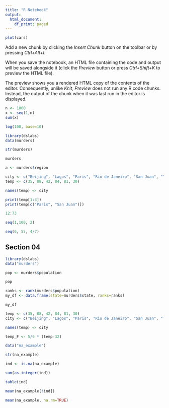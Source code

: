 ```yaml
---
title: "R Notebook"
output:
  html_document:
    df_print: paged
---
```


```r
plot(cars)
```

Add a new chunk by clicking the *Insert Chunk* button on the toolbar or by pressing *Ctrl+Alt+I*.

When you save the notebook, an HTML file containing the code and output will be saved alongside it (click the *Preview* button or press *Ctrl+Shift+K* to preview the HTML file).

The preview shows you a rendered HTML copy of the contents of the editor. Consequently, unlike *Knit*, *Preview* does not run any R code chunks. Instead, the output of the chunk when it was last run in the editor is displayed.
```r
n <- 1000
x <- seq(1,n)
sum(x)
```

```r
log(100, base=10)
```

```r
library(dslabs)
data(murders)

str(murders)

murders

a <- murders$region


```


```r
city <- c("Beijing", "Lagos", "Paris", "Rio de Janeiro", "San Juan", "Toronto")
temp <- c(35, 88, 42, 84, 81, 30)

names(temp) <- city

print(temp[1:3])
print(temp[c("Paris", "San Juan")])
```


```r
12:73

seq(1,100, 2)
```



```r
seq(6, 55, 4/7)
```


## Section 04

```r
library(dslabs)
data("murders")

pop <- murders$population

pop
```


```r
ranks <- rank(murders$population)
my_df <- data.frame(state=murders$state, ranks=ranks)

my_df


```

```r
temp <- c(35, 88, 42, 84, 81, 30)
city <- c("Beijing", "Lagos", "Paris", "Rio de Janeiro", "San Juan", "Toronto")

names(temp) <- city

temp_F <- 5/9 * (temp-32)


```


```r
data("na_example")

str(na_example)

ind <- is.na(na_example)

sum(as.integer(ind))

table(ind)

mean(na_example[!ind])

mean(na_example, na.rm=TRUE)
```


